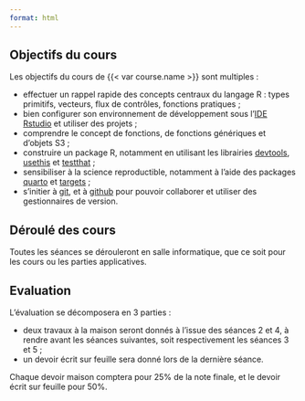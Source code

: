 ```yaml
---
format: html
---
```


## Objectifs du cours

Les objectifs du cours de {{< var course.name >}} sont multiples :

- effectuer un rappel rapide des concepts centraux du langage R : types primitifs, vecteurs, flux de contrôles, fonctions pratiques ;
- bien configurer son environnement de développement sous l'[IDE Rstudio](https://posit.co/download/rstudio-desktop/) et utiliser des projets ;
- comprendre le concept de fonctions, de fonctions génériques et d'objets S3 ;
- construire un package R, notamment en utilisant les librairies [devtools](https://devtools.r-lib.org/), [usethis](https://usethis.r-lib.org/) et [testthat](https://testthat.r-lib.org/) ;
- sensibiliser à la science reproductible, notamment à l'aide des packages [quarto](https://quarto.org/) et [targets](https://books.ropensci.org/targets/) ;
- s'initier à [git](https://git-scm.com/), et à [github](https://github.com/) pour pouvoir collaborer et utiliser des gestionnaires de version.

## Déroulé des cours

Toutes les séances se dérouleront en salle informatique, que ce soit pour les cours ou les parties applicatives. 

## Evaluation

L'évaluation se décomposera en 3 parties :

- deux travaux à la maison seront donnés à l'issue des séances 2 et 4, à rendre avant les séances suivantes, soit respectivement les séances 3 et 5 ;
- un devoir écrit sur feuille sera donné lors de la dernière séance.

Chaque devoir maison comptera pour 25% de la note finale, et le devoir écrit sur feuille pour 50%. 
